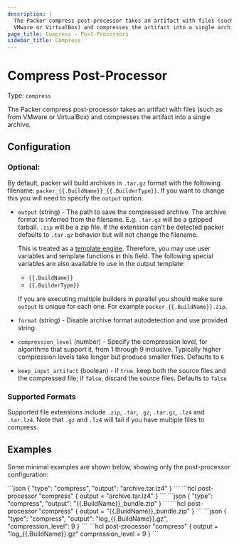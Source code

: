 ```yaml
---
description: |
  The Packer compress post-processor takes an artifact with files (such as from
  VMware or VirtualBox) and compresses the artifact into a single archive.
page_title: Compress - Post-Processors
sidebar_title: Compress
---
```


# Compress Post-Processor

Type: `compress`

The Packer compress post-processor takes an artifact with files (such as from
VMware or VirtualBox) and compresses the artifact into a single archive.

## Configuration

### Optional:

By default, packer will build archives in `.tar.gz` format with the following
filename: `packer_{{.BuildName}}_{{.BuilderType}}`. If you want to change this
you will need to specify the `output` option.

- `output` (string) - The path to save the compressed archive. The archive
  format is inferred from the filename. E.g. `.tar.gz` will be a gzipped
  tarball. `.zip` will be a zip file. If the extension can't be detected
  packer defaults to `.tar.gz` behavior but will not change the filename.

  This is treated as a
  [template engine](/docs/templates/engine). Therefore, you
  may use user variables and template functions in this field.
  The following special variables are also available to use in the output
  template:

  - `{{.BuildName}}`
  - `{{.BuilderType}}`

  If you are executing multiple builders in parallel you should make sure
  `output` is unique for each one. For example `packer_{{.BuildName}}.zip`.

- `format` (string) - Disable archive format autodetection and use provided
  string.

- `compression_level` (number) - Specify the compression level, for
  algorithms that support it, from 1 through 9 inclusive. Typically higher
  compression levels take longer but produce smaller files. Defaults to `6`

- `keep_input_artifact` (boolean) - if `true`, keep both the source files and
  the compressed file; if `false`, discard the source files. Defaults to
  `false`

### Supported Formats

Supported file extensions include `.zip`, `.tar`, `.gz`, `.tar.gz`, `.lz4` and
`.tar.lz4`. Note that `.gz` and `.lz4` will fail if you have multiple files to
compress.

## Examples

Some minimal examples are shown below, showing only the post-processor
configuration:

<Tabs>
<Tab heading="JSON">
```json 
{
  "type": "compress",
  "output": "archive.tar.lz4"
}
```
</Tab>

<Tab heading="HCL2">
```hcl
post-processor "compress"
{
  output = "archive.tar.lz4"
}
```
</Tab>
</Tabs>

<Tabs>
<Tab heading="JSON">
```json
{
  "type": "compress",
  "output": "{{.BuildName}}_bundle.zip"
}
```
</Tab>

<Tab heading="HCL2">
```hcl
post-processor "compress"
{
  output = "{{.BuildName}}_bundle.zip"
}
```
</Tab>
</Tabs>

<Tabs>
<Tab heading="JSON">
```json
{
  "type": "compress",
  "output": "log_{{.BuildName}}.gz",
  "compression_level": 9
}
```
</Tab>

<Tab heading="HCL2">
```hcl
post-processor "compress"
{
  output = "log_{{.BuildName}}.gz"
  compression_level = 9
}
```
</Tab>
</Tabs>

